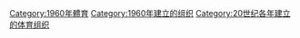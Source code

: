 {{Cat topic in year| topic=建立的體育組織| year=1960}}

[[Category:1960年體育|Category:1960年體育]]
[[Category:1960年建立的组织|Category:1960年建立的组织]]
[[Category:20世纪各年建立的体育组织|Category:20世纪各年建立的体育组织]]